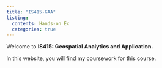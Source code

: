 ```yaml
---
title: "IS415-GAA"
listing:
  contents: Hands-on_Ex
  categories: true
---
```


Welcome to **IS415: Geospatial Analytics and Application.**

In this website, you will find my coursework for this course.
